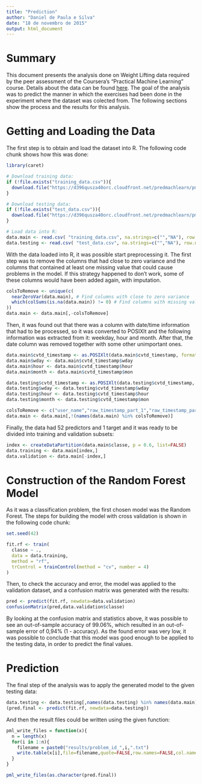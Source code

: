 ```yaml
---
title: "Prediction"
author: "Daniel de Paula e Silva"
date: "18 de novembro de 2015"
output: html_document
---
```


# Summary
This document presents the analysis done on Weight Lifting data required by the peer assessment of the Coursera's "Practical Machine Learning" course. Details about the data can be found [here](http://groupware.les.inf.puc-rio.br/har). The goal of the analysis was to predict the manner in which the exercises had been done in the experiment where the dataset was colected from. The following sections show the process and the results for this analysis.

# Getting and Loading the Data

The first step is to obtain and load the dataset into R. The following code chunk shows how this was done:

```r
library(caret)

# Download training data:
if (!file.exists("training_data.csv")){
  download.file("https://d396qusza40orc.cloudfront.net/predmachlearn/pml-training.csv",destfile = "training_data.csv")
}

# Download testing data:
if (!file.exists("test_data.csv")){
  download.file("https://d396qusza40orc.cloudfront.net/predmachlearn/pml-testing.csv",destfile = "test_data.csv")
}

# Load data into R:
data.main <- read.csv( "training_data.csv", na.strings=c("","NA"), row.names=1 )
data.testing <- read.csv( "test_data.csv", na.strings=c("","NA"), row.names=1 )
```


With the data loaded into R, it was possible start preprocessing it. The first step was to remove the columns that had close to zero variance and the columns that contained at least one missing value that could cause problems in the model. If this strategy happened to don't work, some of these columns would have been added again, with imputation.

```r
colsToRemove <- unique(c(
  nearZeroVar(data.main), # Find columns with close to zero variance
  which(colSums(is.na(data.main)) != 0) # Find columns with missing values
))
data.main <- data.main[,-colsToRemove]
```

Then, it was found out that there was a column with date/time information that had to be processed, so it was converted  to POSIXlt and the following information was extracted from it: weekday, hour and month. After that, the date column was removed together with some other unimportant ones.
```r
data.main$cvtd_timestamp <- as.POSIXlt(data.main$cvtd_timestamp, format="%d/%m/%Y %H:%M", tz="UTC")
data.main$wday <- data.main$cvtd_timestamp$wday
data.main$hour <- data.main$cvtd_timestamp$hour
data.main$month <- data.main$cvtd_timestamp$mon

data.testing$cvtd_timestamp <- as.POSIXlt(data.testing$cvtd_timestamp, format="%d/%m/%Y %H:%M", tz="UTC")
data.testing$wday <- data.testing$cvtd_timestamp$wday
data.testing$hour <- data.testing$cvtd_timestamp$hour
data.testing$month <- data.testing$cvtd_timestamp$mon

colsToRemove <- c("user_name","raw_timestamp_part_1","raw_timestamp_part_2","cvtd_timestamp","num_window")
data.main <- data.main[,!(names(data.main) %in% colsToRemove)]
```

Finally, the data had 52 predictors and 1 target and it was ready to be divided into training and validation subsets:
```r
index <- createDataPartition(data.main$classe, p = 0.6, list=FALSE)
data.training <- data.main[index,]
data.validation <- data.main[-index,]
```

# Construction of the Random Forest Model

As it was a classification problem, the first chosen model was the Random Forest. The steps for building the model with cross validation is shown in the following code chunk:
```r
set.seed(42)

fit.rf <- train(
  classe ~ .,
  data = data.training,
  method = "rf", 
  trControl = trainControl(method = "cv", number = 4)
)
```

Then, to check the accuracy and error, the model was applied to the validation dataset, and a confusion matrix was generated with the results:
```r
pred <- predict(fit.rf, newdata=data.validation)
confusionMatrix(pred,data.validation$classe)
```

By looking at the confusion matrix and statistics above, it was possible to see an out-of-sample accuracy of 99.06%, which resulted in an out-of-sample error of 0,94% (1 - accuracy). As the found error was very low, it was possible to conclude that this model was good enough to be applied to the testing data, in order to predict the final values.

# Prediction
The final step of the analysis was to apply the generated model to the given testing data:
```r
data.testing <- data.testing[,names(data.testing) %in% names(data.main)]
(pred.final <- predict(fit.rf, newdata=data.testing))
```

And then the result files could be written using the given function:
```r
pml_write_files = function(x){
  n = length(x)
  for(i in 1:n){
    filename = paste0("results/problem_id_",i,".txt")
    write.table(x[i],file=filename,quote=FALSE,row.names=FALSE,col.names=FALSE)
  }
}

pml_write_files(as.character(pred.final))
```


